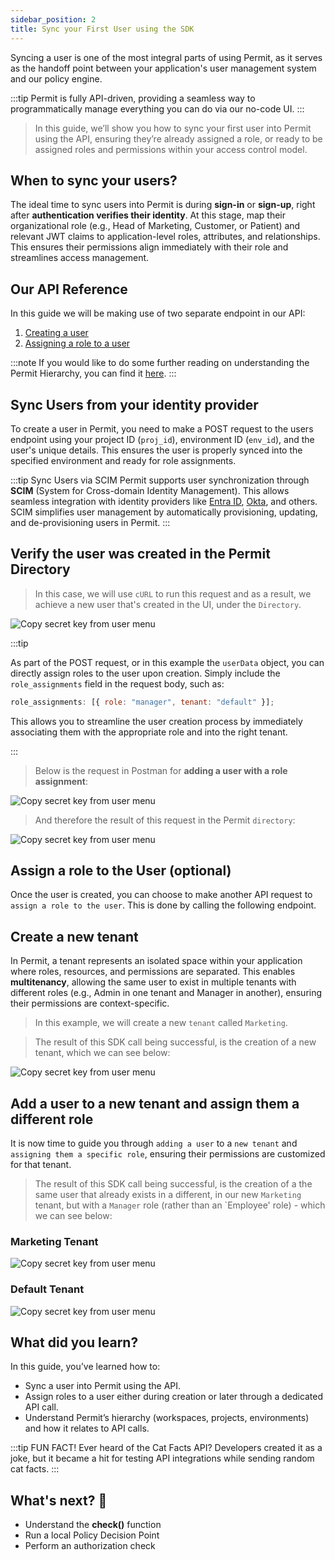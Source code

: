```yaml
---
sidebar_position: 2
title: Sync your First User using the SDK
---
```


Syncing a user is one of the most integral parts of using Permit, as it serves as the handoff point
between your application's user management system and our policy engine.


:::tip
Permit is fully API-driven, providing a seamless way to programmatically manage everything you can do via our
no-code UI.
:::

> In this guide, we’ll show you how to sync your first user into Permit using the API, ensuring they’re already assigned a role,
> or ready to be assigned roles and permissions within your access control model.

## When to sync your users?

The ideal time to sync users into Permit is during **sign-in** or **sign-up**, right after **authentication verifies their identity**. At this
stage, map their organizational role (e.g., Head of Marketing, Customer, or Patient) and relevant JWT claims to application-level roles,
attributes, and relationships. This ensures their permissions align immediately with their role and streamlines access management.

## Our API Reference

In this guide we will be making use of two separate endpoint in our API:

1. [Creating a user](https://api.permit.io/scalar#tag/users/POST/v2/facts/{proj_id}/{env_id}/users)
2. [Assigning a role to a user](https://api.permit.io/scalar#tag/users/POST/v2/facts/{proj_id}/{env_id}/users/{user_id}/roles)

:::note
If you would like to do some further reading on understanding the Permit Hierarchy, you can find it
[here](/manage-your-account/projects-and-env#managing-access-to-a-project).
:::

<TimelineWrapper>
<TimelineStep>

## Sync Users from your identity provider

To create a user in Permit, you need to make a POST request to the users endpoint using your project ID (`proj_id`),
environment ID (`env_id`), and the user's unique details. This ensures the user is properly synced into the specified environment
and ready for role assignments.

<CodeBlock folderPath="/walkthroughs/sync-first-user/sync-sdk-request" />

:::tip Sync Users via SCIM
Permit supports user synchronization through **SCIM** (System for Cross-domain Identity Management). This allows seamless integration with
identity providers like [Entra ID](/integrations/SCIM/EntraID), [Okta](/integrations/SCIM/OKTA), and others. SCIM simplifies user management by automatically provisioning, updating,
and de-provisioning users in Permit.
:::

</TimelineStep>
<TimelineStep>

## Verify the user was created in the Permit Directory

> In this case, we will use `cURL` to run this request
> and as a result, we achieve a new user that's created in the UI, under the `Directory`.

<img
  src="/img/updated/walkthroughs/sync-users/api-request-success.png"
  alt="Copy secret key from user menu"
  data-zoomable
/>

:::tip

As part of the POST request, or in this example the `userData` object, you can directly assign roles to the user upon creation. Simply include the `role_assignments`
field in the request body, such as:

```js
role_assignments: [{ role: "manager", tenant: "default" }];
```

This allows you to streamline the user creation process by immediately associating them with the appropriate role and into the
right tenant.

:::

> Below is the request in Postman for **adding a user with a role assignment**:

<img
  src="/img/updated/walkthroughs/sync-users/api-request-role-postman.png"
  alt="Copy secret key from user menu"
  data-zoomable
/>

> And therefore the result of this request in the Permit `directory`:

<img
  src="/img/updated/walkthroughs/sync-users/api-request-success-2.png"
  alt="Copy secret key from user menu"
  data-zoomable
/>

</TimelineStep>
<TimelineStep>

## Assign a role to the User (optional)

Once the user is created, you can choose to make another API request to `assign a role to the user`. This is done by calling the
following endpoint.

<CodeBlock folderPath="/walkthroughs/sync-first-user/assign-role" />

</TimelineStep>
<TimelineStep>

## Create a new tenant

In Permit, a tenant represents an isolated space within your application where roles, resources, and permissions are separated.
This enables **multitenancy**, allowing the same user to exist in multiple tenants with different roles (e.g., Admin in one tenant and
Manager in another), ensuring their permissions are context-specific.

> In this example, we will create a new `tenant` called `Marketing`.

<CodeBlock folderPath="/walkthroughs/sync-first-user/create-tenant" />

> The result of this SDK call being successful, is the creation of a new tenant, which we can see below:

<img
  src="/img/updated/walkthroughs/sync-users/new-tenant.png"
  alt="Copy secret key from user menu"
  data-zoomable
/>

</TimelineStep>
<TimelineStep>

## Add a user to a new tenant and assign them a different role

It is now time to guide you through `adding a user` to a `new tenant` and `assigning them a specific role`, ensuring their permissions
are customized for that tenant.

<CodeBlock folderPath="/walkthroughs/sync-first-user/add-user-to-tenant" />

> The result of this SDK call being successful, is the creation of a the same user that already exists in a different,
> in our new `Marketing` tenant, but with a `Manager` role (rather than an `Employee' role) - which we can see below:

### Marketing Tenant

<img
  src="/img/updated/walkthroughs/sync-users/marketing-tenant.png"
  alt="Copy secret key from user menu"
  data-zoomable
/>

### Default Tenant

<img
  src="/img/updated/walkthroughs/sync-users/default-tenant.png"
  alt="Copy secret key from user menu"
  data-zoomable
/>

</TimelineStep>
</TimelineWrapper>

## What did you learn?

In this guide, you’ve learned how to:

- Sync a user into Permit using the API.
- Assign roles to a user either during creation or later through a dedicated API call.
- Understand Permit’s hierarchy (workspaces, projects, environments) and how it relates to API calls.

:::tip FUN FACT!
Ever heard of the Cat Facts API? Developers created it as a joke, but it became a hit for testing API integrations while
sending random cat facts.
:::

<WhatsNext progress={33} customText="Great stuff. Ready to learn more?">
  <h2>What's next? 🎉</h2>
  <ul>
    <li>
      Understand the <b>check()</b> function
    </li>
    <li>Run a local Policy Decision Point</li>
    <li>Perform an authorization check</li>
  </ul>
</WhatsNext>
